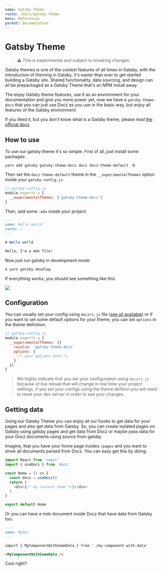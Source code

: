 ```yaml
---
name: Gatsby Theme
route: /docs/gatsby-theme
menu: References
parent: Documetation
---
```


# Gatsby Theme

> ⚠️ This is experimental and subject to breaking changes.

Gatsby themes is one of the coolest features of all times in Gatsby, with the introduction of theming in Gatsby,
it's easier than ever to get started building a Gatsby site. Shared functionality, data sourcing, and design can all be prepackaged
as a Gatsby Theme that's an NPM install away.

The enjoy Gatsby theme features, use it as an environment for your documentation and give you more power yet, now we have
a `gatsby-theme-docz` that you can just use Docz as you use in the basic way, but enjoy all features of the Gatsby environment.

If you liked it, but you don't know what is a Gatsby theme, please read [the official docs](https://www.gatsbyjs.org/docs/gatsby-theme)

## How to use

To use our gatsby theme it's so simple. First of all, just install some packages:

```
yarn add gatsby gatsby-theme-docz docz docz-theme-default -D
```

Then set the `docz-theme-default` theme in the `__experimentalThemes` option inside your `gatsby-config.js`

```js
// gatsby-config.js
module.exports = {
  __experimentalThemes: ['gatsby-theme-docz']
}
```

Then, add some `.mdx` inside your project:

```markdown
---
name: Hello world
route: /
---

# Hello world

Hello, I'm a mdx file!
```

Now just run gatsby in development mode:

```bash
$ yarn gatsby develop
```

If everything works, you should see something like this:

![](https://cdn-std.dprcdn.net/files/acc_649651/rK9fYf)

## Configuration

You can usually set your config using `doczrc.js` file ([see all available](/docs/project-configuration)) or if you want to
set some default options for your theme, you can set `options` in the theme definition.

```js
// gatsby-config.js
module.exports = {
  __experimentalThemes: [{
    resolve: 'gatsby-theme-docz'
    options: {
      /* your options here */
    }
  }]
}
```

> We highly indicate that you set your configuration using `doczrc.js` because of live reload that will change in real time your project settings, if you set your configs using the theme defition you will need to reset your dev server in order to see your changes.

## Getting data

Using our Gatsby Theme you can enjoy all our hooks to get data for your pages and also get data from Gatsby.
So, you can create isolated pages on Gatsby using gatsby pages and get data from Docz or maybe pass data
for your Docz documents using source from gatsby.

Imagine, that you have your home page insides `/pages` and you want to show all documents parsed from Docz. You can easy get this by doing:

```js
import React from 'react'
import { useDocs } from 'docz'

const Home = () => {
  const docs = useDocs()
  return (
    <div>{/* my coolest home */}</div>
  )
}

export default Home
```

Or you can have a mdx document inside Docz that have data from Gatsby too:

```markdown
---
name: MyDoc
---

import { MyComponentWithSomeData } from './my-component-with-data'

<MyComponentWithSomeData />
```

Cool right?
